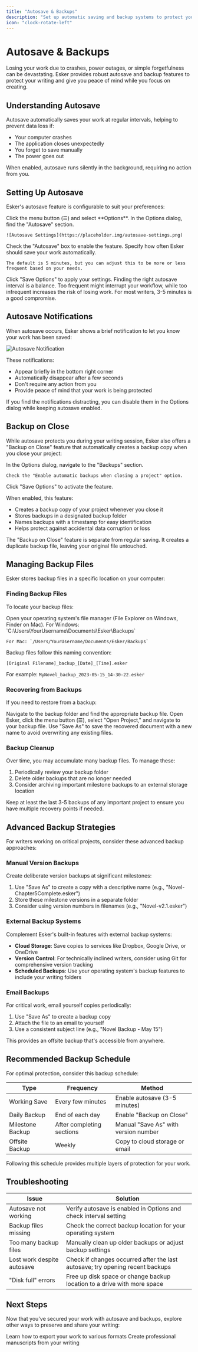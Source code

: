 ```yaml
---
title: "Autosave & Backups"
description: "Set up automatic saving and backup systems to protect your writing in Esker."
icon: "clock-rotate-left"
---
```


# Autosave & Backups

Losing your work due to crashes, power outages, or simple forgetfulness can be devastating. Esker provides robust autosave and backup features to protect your writing and give you peace of mind while you focus on creating.

## Understanding Autosave

Autosave automatically saves your work at regular intervals, helping to prevent data loss if:

- Your computer crashes
- The application closes unexpectedly
- You forget to save manually
- The power goes out

When enabled, autosave runs silently in the background, requiring no action from you.

## Setting Up Autosave

Esker's autosave feature is configurable to suit your preferences:

<Steps>
  <Step title="Open Options">
    Click the menu button (☰) and select **Options**.
  </Step>
  <Step title="Configure Autosave">
    In the Options dialog, find the "Autosave" section.
    
    ![Autosave Settings](https://placeholder.img/autosave-settings.png)
  </Step>
  <Step title="Enable Autosave">
    Check the "Autosave" box to enable the feature.
  </Step>
  <Step title="Set Interval">
    Specify how often Esker should save your work automatically.
    
    The default is 5 minutes, but you can adjust this to be more or less frequent based on your needs.
  </Step>
  <Step title="Save Options">
    Click "Save Options" to apply your settings.
  </Step>
</Steps>

<Tip>
  Finding the right autosave interval is a balance. Too frequent might interrupt your workflow, while too infrequent increases the risk of losing work. For most writers, 3-5 minutes is a good compromise.
</Tip>

## Autosave Notifications

When autosave occurs, Esker shows a brief notification to let you know your work has been saved:

![Autosave Notification](https://placeholder.img/autosave-notification.png)

These notifications:
- Appear briefly in the bottom right corner
- Automatically disappear after a few seconds
- Don't require any action from you
- Provide peace of mind that your work is being protected

If you find the notifications distracting, you can disable them in the Options dialog while keeping autosave enabled.

## Backup on Close

While autosave protects you during your writing session, Esker also offers a "Backup on Close" feature that automatically creates a backup copy when you close your project:

<Steps>
  <Step title="Enable Backup on Close">
    In the Options dialog, navigate to the "Backups" section.
    
    Check the "Enable automatic backups when closing a project" option.
  </Step>
  <Step title="Save Options">
    Click "Save Options" to activate the feature.
  </Step>
</Steps>

When enabled, this feature:
- Creates a backup copy of your project whenever you close it
- Stores backups in a designated backup folder
- Names backups with a timestamp for easy identification
- Helps protect against accidental data corruption or loss

<Note>
  The "Backup on Close" feature is separate from regular saving. It creates a duplicate backup file, leaving your original file untouched.
</Note>

## Managing Backup Files

Esker stores backup files in a specific location on your computer:

### Finding Backup Files

To locate your backup files:

<Steps>
  <Step title="Open File Explorer">
    Open your operating system's file manager (File Explorer on Windows, Finder on Mac).
  </Step>
  <Step title="Navigate to Backup Location">
    For Windows: `C:\Users\YourUsername\Documents\Esker\Backups`
    
    For Mac: `/Users/YourUsername/Documents/Esker/Backups`
  </Step>
</Steps>

Backup files follow this naming convention:
```
[Original Filename]_backup_[Date]_[Time].esker
```

For example: `MyNovel_backup_2023-05-15_14-30-22.esker`

### Recovering from Backups

If you need to restore from a backup:

<Steps>
  <Step title="Locate the Backup">
    Navigate to the backup folder and find the appropriate backup file.
  </Step>
  <Step title="Open with Esker">
    Open Esker, click the menu button (☰), select "Open Project," and navigate to your backup file.
  </Step>
  <Step title="Save As">
    Use "Save As" to save the recovered document with a new name to avoid overwriting any existing files.
  </Step>
</Steps>

### Backup Cleanup

Over time, you may accumulate many backup files. To manage these:

1. Periodically review your backup folder
2. Delete older backups that are no longer needed
3. Consider archiving important milestone backups to an external storage location

<Tip>
  Keep at least the last 3-5 backups of any important project to ensure you have multiple recovery points if needed.
</Tip>

## Advanced Backup Strategies

For writers working on critical projects, consider these advanced backup approaches:

### Manual Version Backups

Create deliberate version backups at significant milestones:

1. Use "Save As" to create a copy with a descriptive name
   (e.g., "Novel-Chapter5Complete.esker")
2. Store these milestone versions in a separate folder
3. Consider using version numbers in filenames (e.g., "Novel-v2.1.esker")

### External Backup Systems

Complement Esker's built-in features with external backup systems:

- **Cloud Storage**: Save copies to services like Dropbox, Google Drive, or OneDrive
- **Version Control**: For technically inclined writers, consider using Git for comprehensive version tracking
- **Scheduled Backups**: Use your operating system's backup features to include your writing folders

### Email Backups

For critical work, email yourself copies periodically:

1. Use "Save As" to create a backup copy
2. Attach the file to an email to yourself
3. Use a consistent subject line (e.g., "Novel Backup - May 15")

This provides an offsite backup that's accessible from anywhere.

## Recommended Backup Schedule

For optimal protection, consider this backup schedule:

| Type | Frequency | Method |
|------|-----------|--------|
| Working Save | Every few minutes | Enable autosave (3-5 minutes) |
| Daily Backup | End of each day | Enable "Backup on Close" |
| Milestone Backup | After completing sections | Manual "Save As" with version number |
| Offsite Backup | Weekly | Copy to cloud storage or email |

Following this schedule provides multiple layers of protection for your work.

## Troubleshooting

| Issue | Solution |
|-------|----------|
| Autosave not working | Verify autosave is enabled in Options and check interval setting |
| Backup files missing | Check the correct backup location for your operating system |
| Too many backup files | Manually clean up older backups or adjust backup settings |
| Lost work despite autosave | Check if changes occurred after the last autosave; try opening recent backups |
| "Disk full" errors | Free up disk space or change backup location to a drive with more space |

## Next Steps

Now that you've secured your work with autosave and backups, explore other ways to preserve and share your writing:

<CardGroup cols={2}>
  <Card title="Exporting Formats" icon="file-export" href="/exporting/exporting-formats">
    Learn how to export your work to various formats
  </Card>
  <Card title="Manuscript Compiler" icon="book" href="/exporting/manuscript-compiler">
    Create professional manuscripts from your writing
  </Card>
</CardGroup>